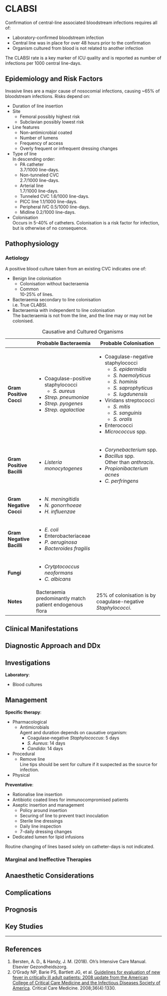 # CLABSI

Confirmation of central-line associated bloodstream infections requires all of:

* Laboratory-confirmed bloodstream infection
* Central line was in place for over 48 hours prior to the confirmation
* Organism cultured from blood is not related to another infection

:::column-margin
The CLABSI rate is a key marker of ICU quality and is reported as number of infections per 1000 central line-days.
:::

## Epidemiology and Risk Factors

Invasive lines are a major cause of nosocomial infections, causing ~65% of bloodstream infections. Risks depend on:

* Duration of line insertion
* Site
	* Femoral possibly highest risk
	* Subclavian possibly lowest risk
* Line features
	* Non-antimicrobial coated
	* Number of lumens
	* Frequency of access
	* Overly frequent or infrequent dressing changes
* Type of line\
In descending order:
	* PA catheter\
	3.7/1000 line-days.
	* Non-tunneled CVC\
	2.7/1000 line-days.
	* Arterial line\
	1.7/1000 line-days.
	* Tunneled CVC
	1.6/1000 line-days.
	* PICC line
	1.1/1000 line-days.
	* Peripheral IVC
	0.5/1000 line-days.
	* Midline
	0.2/1000 line-days.
* Colonisation\
Occurs in 5-40% of catheters. Colonisation is a risk factor for infection, but is otherwise of no consequence.


## Pathophysiology

### Aetiology

A positive blood culture taken from an existing CVC indicates one of:

* Benign line colonisation
	* Colonisation without bacteraemia
	* Common\
	10-25% of lines.
* Bacteraemia secondary to line colonisation\
i.e. True CLABSI.
* Bacteraemia with independent to line colonisation\
The bacteraemia is not from the line, and the line may or may not be colonised.


: Causative and Cultured Organisms

+---------------------------+----------------------------------------------------------+---------------------------------------------------------------+
|                           | Probable Bacteraemia                                     | Probable Colonisation                                         |
+===========================+==========================================================+===============================================================+
| **Gram Positive Cocci**   | * Coagulase-positive staphylococci                       | * Coagulase-negative staphylococci                            |
|                           |     * *S. aureus*                                        |     * *S. epidermidis*                                        |
|                           | * *Strep. pneumoniae*                                    |     * *S. haemolyticus*                                       |
|                           | * *Strep. pyogenes*                                      |     * *S. hominis*                                            |
|                           | * *Strep. agalactiae*                                    |     * *S. saprophyticus*                                      |
|                           |                                                          |     * *S. lugdunensis*                                        |
|                           |                                                          | * Viridans streptococci                                       |
|                           |                                                          |     * *S. mitis*                                              |
|                           |                                                          |     * *S. sanguinis*                                          |
|                           |                                                          |     * *S. oralis*                                             |
|                           |                                                          | * Enterococci                                                 |
|                           |                                                          | * *Micrococcus* spp.                                          |
+---------------------------+----------------------------------------------------------+---------------------------------------------------------------+
| **Gram Positive Bacilli** | * *Listeria monocytogenes*                               | * *Corynebacterium* spp.                                      |
|                           |                                                          | * *Bacillus* spp.\                                            |
|                           |                                                          | Other than *anthracis*.                                       |
|                           |                                                          | * *Propionibacterium acnes*                                   |
|                           |                                                          | * *C. perfringens*                                            |
+---------------------------+----------------------------------------------------------+---------------------------------------------------------------+
| **Gram Negative Cocci**   | * *N. meningitidis*                                      |                                                               |
|                           | * *N. gonorrhoeae*                                       |                                                               |
|                           | * *H. influenzae*                                        |                                                               |
+---------------------------+----------------------------------------------------------+---------------------------------------------------------------+
| **Gram Negative Bacilli** | * *E. coli*                                              |                                                               |
|                           | * Enterobacteriaceae                                     |                                                               |
|                           | * *P. aeruginosa*                                        |                                                               |
|                           | * *Bacteroides fragilis*                                 |                                                               |
+---------------------------+----------------------------------------------------------+---------------------------------------------------------------+
| **Fungi**                 | * *Crytptococcus neoformans*                             |                                                               |
|                           | * *C. albicans*                                          |                                                               |
+---------------------------+----------------------------------------------------------+---------------------------------------------------------------+
| **Notes**                 | Bacteraemia predominantly match patient endogenous flora | 25% of colonisation is by coagulase-negative *Staphylococci*. |
+---------------------------+----------------------------------------------------------+---------------------------------------------------------------+


## Clinical Manifestations

## Diagnostic Approach and DDx

## Investigations

**Laboratory**:

* Blood cultures



## Management

**Specific therapy**:

* Pharmacological
	* Antimicrobials\
	Agent and duration depends on causative organism:
		* Coagulase-negative *Staphylococcus*: 5 days
		* *S. Aureus*: 14 days
		* *Candida*: 14 days
* Procedural
	* Remove line\
	Line tips should be sent for culture if it suspected as the source for infection.
* Physical


**Preventative**:

* Rationalise line insertion
* Antibiotic coated lines for immunocompromised patients
* Aseptic insertion and management
	* Policy around insertion
	* Securing of line to prevent tract inoculation
	* Sterile line dressings
	* Daily line inspection
	* 7-daily dressing changes
* Dedicated lumen for lipid infusions

:::column-margin
Routine changing of lines based solely on catheter-days is not indicated.
:::

### Marginal and Ineffective Therapies

## Anaesthetic Considerations

## Complications

## Prognosis

## Key Studies


---

## References

1. Bersten, A. D., & Handy, J. M. (2018). Oh’s Intensive Care Manual. Elsevier Gezondheidszorg.
2. O’Grady NP, Barie PS, Bartlett JG, et al. [Guidelines for evaluation of new fever in critically ill adult patients: 2008 update from the American College of Critical Care Medicine and the Infectious Diseases Society of America](https://journals.lww.com/ccmjournal/Fulltext/2008/04000/Guidelines_for_evaluation_of_new_fever_in.40.aspx). Critical Care Medicine. 2008;36(4):1330.
